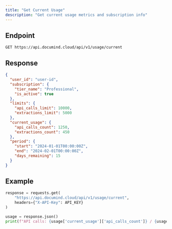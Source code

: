 ```yaml
---
title: "Get Current Usage"
description: "Get current usage metrics and subscription info"
---
```


## Endpoint

```
GET https://api.documind.cloud/api/v1/usage/current
```

## Response

```json
{
  "user_id": "user-id",
  "subscription": {
    "tier_name": "Professional",
    "is_active": true
  },
  "limits": {
    "api_calls_limit": 10000,
    "extractions_limit": 5000
  },
  "current_usage": {
    "api_calls_count": 1250,
    "extractions_count": 450
  },
  "period": {
    "start": "2024-01-01T00:00:00Z",
    "end": "2024-02-01T00:00:00Z",
    "days_remaining": 15
  }
}
```

## Example

```python
response = requests.get(
    "https://api.documind.cloud/api/v1/usage/current",
    headers={"X-API-Key": API_KEY}
)

usage = response.json()
print(f"API calls: {usage['current_usage']['api_calls_count']} / {usage['limits']['api_calls_limit']}")
```

